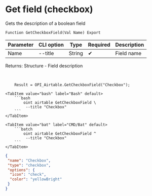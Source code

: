 ﻿---
sidebar_position: 6
description: Get field (checkbox) and other functions to work with Airtable in the Open Integration Package, a free open-source integration library for 1C:Enterprise 8, OneScript and CLI
keywords: [1C, 1С, 1С:Enterprise, 1С:Enterprise 8.3, API, Integration, Services, Exchange, OneScript, CLI, Airtable]
---


# Get field (checkbox)
 Gets the description of a boolean field



`Function GetCheckboxField(Val Name) Export`

  | Parameter | CLI option | Type | Required | Description |
  |-|-|-|-|-|
  | Name | --title | String | &#x2714; | Field name |

  
  Returns:  Structure - Field description

<br/>




```bsl title="1C:Enterprise/OneScript code example"
    Result = OPI_Airtable.GetCheckboxField("Checkbox");
```
 

 <Tabs>
  
    <TabItem value="bash" label="Bash" default>
        ```bash
            oint airtable GetCheckboxField \
             --title "Checkbox"
        ```
    </TabItem>
  
    <TabItem value="bat" label="CMD/Bat" default>
        ```batch
            oint airtable GetCheckboxField ^
             --title "Checkbox"
        ```
    </TabItem>
</Tabs>


```json title="Result"
{
 "name": "Checkbox",
 "type": "checkbox",
 "options": {
  "icon": "check",
  "color": "yellowBright"
 }
}
```
